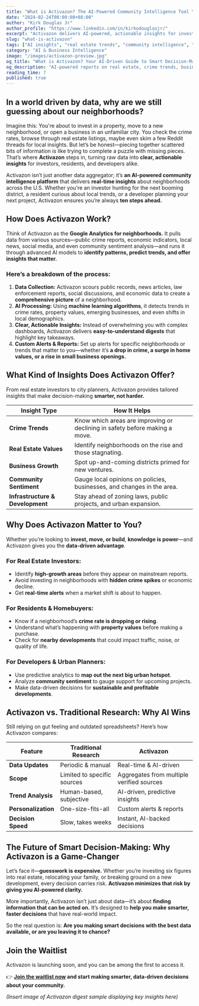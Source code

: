```yaml
---
title: "What is Activazon? The AI-Powered Community Intelligence Tool You Didn’t Know You Needed"
date: "2024-02-24T08:00:00+08:00"
author: "Kirk Douglas Jr"
author_profile: "https://www.linkedin.com/in/kirkodouglasjr/"
excerpt: "Activazon delivers AI-powered, actionable insights for investors, residents, and developers looking to make smarter decisions in their communities."
slug: "what-is-activazon"
tags: ["AI insights", "real estate trends", "community intelligence", "market analysis"]
category: "AI & Business Intelligence"
image: "/images/activazon-preview.jpg"
og_title: "What is Activazon? Your AI-Driven Guide to Smart Decision-Making"
og_description: "AI-powered reports on real estate, crime trends, business growth, and local infrastructure—Activazon helps you stay ahead of key community shifts."
reading_time: 7
published: true
---
```


## **In a world driven by data, why are we still guessing about our neighborhoods?**

Imagine this: You're about to invest in a property, move to a new neighborhood, or open a business in an unfamiliar city. You check the crime rates, browse through real estate listings, maybe even skim a few Reddit threads for local insights. But let’s be honest—piecing together scattered bits of information is like trying to complete a puzzle with missing pieces. That’s where **Activazon** steps in, turning raw data into **clear, actionable insights** for investors, residents, and developers alike.

Activazon isn’t just another data aggregator; it’s **an AI-powered community intelligence platform** that delivers **real-time insights** about neighborhoods across the U.S. Whether you're an investor hunting for the next booming district, a resident curious about local trends, or a developer planning your next project, Activazon ensures you’re always **ten steps ahead.**

## **How Does Activazon Work?**

Think of Activazon as the **Google Analytics for neighborhoods.** It pulls data from various sources—public crime reports, economic indicators, local news, social media, and even community sentiment analysis—and runs it through advanced AI models to **identify patterns, predict trends, and offer insights that matter.**

### **Here’s a breakdown of the process:**

1. **Data Collection:** Activazon scours public records, news articles, law enforcement reports, social discussions, and economic data to create a **comprehensive picture** of a neighborhood.
2. **AI Processing:** Using **machine learning algorithms**, it detects trends in crime rates, property values, emerging businesses, and even shifts in local demographics.
3. **Clear, Actionable Insights:** Instead of overwhelming you with complex dashboards, Activazon delivers **easy-to-understand digests** that highlight key takeaways.
4. **Custom Alerts & Reports:** Set up alerts for specific neighborhoods or trends that matter to you—whether it’s **a drop in crime, a surge in home values, or a rise in small business openings.**

## **What Kind of Insights Does Activazon Offer?**

From real estate investors to city planners, Activazon provides tailored insights that make decision-making **smarter, not harder.**

| **Insight Type**      | **How It Helps** |
|----------------------|-----------------|
| **Crime Trends** | Know which areas are improving or declining in safety before making a move. |
| **Real Estate Values** | Identify neighborhoods on the rise and those stagnating. |
| **Business Growth** | Spot up-and-coming districts primed for new ventures. |
| **Community Sentiment** | Gauge local opinions on policies, businesses, and changes in the area. |
| **Infrastructure & Development** | Stay ahead of zoning laws, public projects, and urban expansion. |

## **Why Does Activazon Matter to You?**

Whether you’re looking to **invest, move, or build**, **knowledge is power**—and Activazon gives you the **data-driven advantage**.

### **For Real Estate Investors:**
- Identify **high-growth areas** before they appear on mainstream reports.
- Avoid investing in neighborhoods with **hidden crime spikes** or economic decline.
- Get **real-time alerts** when a market shift is about to happen.

### **For Residents & Homebuyers:**
- Know if a neighborhood’s **crime rate is dropping or rising**.
- Understand what’s happening with **property values** before making a purchase.
- Check for **nearby developments** that could impact traffic, noise, or quality of life.

### **For Developers & Urban Planners:**
- Use predictive analytics to **map out the next big urban hotspot**.
- Analyze **community sentiment** to gauge support for upcoming projects.
- Make data-driven decisions for **sustainable and profitable developments**.

## **Activazon vs. Traditional Research: Why AI Wins**

Still relying on gut feeling and outdated spreadsheets? Here’s how Activazon compares:

| **Feature** | **Traditional Research** | **Activazon** |
|------------|----------------------|------------|
| **Data Updates** | Periodic & manual | Real-time & AI-driven |
| **Scope** | Limited to specific sources | Aggregates from multiple verified sources |
| **Trend Analysis** | Human-based, subjective | AI-driven, predictive insights |
| **Personalization** | One-size-fits-all | Custom alerts & reports |
| **Decision Speed** | Slow, takes weeks | Instant, AI-backed decisions |

## **The Future of Smart Decision-Making: Why Activazon is a Game-Changer**

Let’s face it—**guesswork is expensive.** Whether you’re investing six figures into real estate, relocating your family, or breaking ground on a new development, every decision carries risk. **Activazon minimizes that risk by giving you AI-powered clarity.**

More importantly, Activazon isn’t just about data—it’s about **finding information that can be acted on.** It’s designed to **help you make smarter, faster decisions** that have real-world impact.

So the real question is: **Are you making smart decisions with the best data available, or are you leaving it to chance?**

## **Join the Waitlist**

Activazon is launching soon, and you can be among the first to access it.

👉 **[Join the waitlist now](#) and start making smarter, data-driven decisions about your community.**

*(Insert image of Activazon digest sample displaying key insights here)*